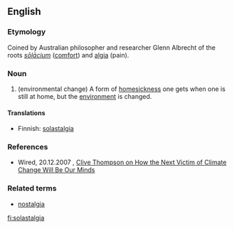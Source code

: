 ==English==

===Etymology===
Coined by Australian philosopher and researcher Glenn Albrecht of the roots {{etyl|la}} ''[[solacium|sōlācium]]'' ([[solace|comfort]]) and {{etyl|grc}} [[-algia|algia]] (pain).

===Noun===
{{en-noun}}

# (environmental change) A form of [[homesick]]ness one gets when one is still at home, but the [[environment]] is changed.

====Translations====
* Finnish: [[solastalgia]]

===References===
* Wired, 20.12.2007 , [http://www.wired.com/techbiz/people/magazine/16-01/st_thompson/ Clive Thompson on How the Next Victim of Climate Change Will Be Our Minds]

===Related terms===
* [[nostalgia]]

[[fi:solastalgia]]